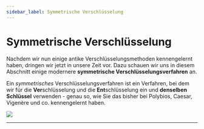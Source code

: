 ```yaml
---
sidebar_label: Symmetrische Verschlüsselung
---
```


# Symmetrische Verschlüsselung
Nachdem wir nun einige antike Verschlüsselungsmethoden kennengelernt haben, dringen wir jetzt in unsere Zeit vor. Dazu schauen wir uns in diesem Abschnitt einige modernere **symmetrische Verschlüsselungsverfahren** an.

Ein _symmetrisches_ Verschlüsselungsverfahren ist ein Verfahren, bei dem wir für die **Ver**schlüsselung und die **Ent**schlüsselung ein und **denselben Schlüssel** verwenden - genau so, wie Sie das bisher bei Polybios, Caesar, Vigenère und co. kennengelernt haben.

![](img/symmetrisch.png)

---
